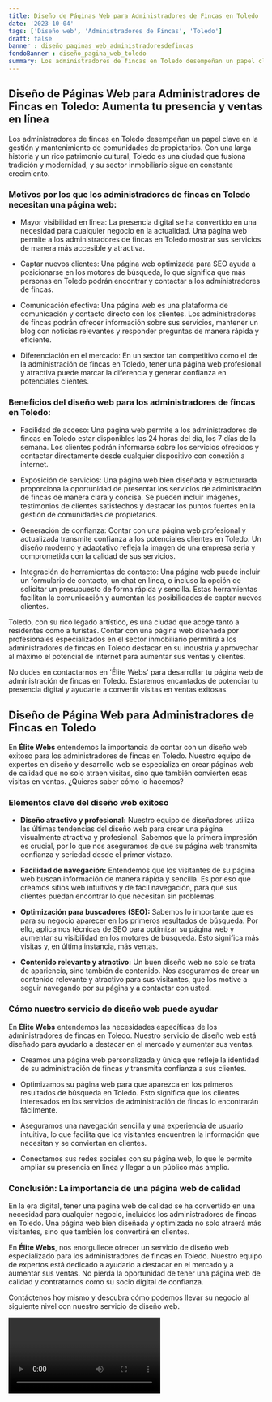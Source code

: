 ```yaml
---
title: Diseño de Páginas Web para Administradores de Fincas en Toledo
date: '2023-10-04'
tags: ['Diseño web', 'Administradores de Fincas', 'Toledo']
draft: false
banner : diseño_paginas_web_administradoresdefincas
fondoBanner : diseño_pagina_web_toledo
summary: Los administradores de fincas en Toledo desempeñan un papel clave en la gestión y mantenimiento de comunidades de propietarios. Con una larga historia y un rico patrimonio cultural, Toledo es una ciudad que fusiona tradición y modernidad, y su sector inmobiliario sigue en constante crecimiento.
---
```


## Diseño de Páginas Web para Administradores de Fincas en Toledo: Aumenta tu presencia y ventas en línea

Los administradores de fincas en Toledo desempeñan un papel clave en la gestión y mantenimiento de comunidades de propietarios. Con una larga historia y un rico patrimonio cultural, Toledo es una ciudad que fusiona tradición y modernidad, y su sector inmobiliario sigue en constante crecimiento.

### Motivos por los que los administradores de fincas en Toledo necesitan una página web:

- Mayor visibilidad en línea: La presencia digital se ha convertido en una necesidad para cualquier negocio en la actualidad. Una página web permite a los administradores de fincas en Toledo mostrar sus servicios de manera más accesible y atractiva.

- Captar nuevos clientes: Una página web optimizada para SEO ayuda a posicionarse en los motores de búsqueda, lo que significa que más personas en Toledo podrán encontrar y contactar a los administradores de fincas.

- Comunicación efectiva: Una página web es una plataforma de comunicación y contacto directo con los clientes. Los administradores de fincas podrán ofrecer información sobre sus servicios, mantener un blog con noticias relevantes y responder preguntas de manera rápida y eficiente.

- Diferenciación en el mercado: En un sector tan competitivo como el de la administración de fincas en Toledo, tener una página web profesional y atractiva puede marcar la diferencia y generar confianza en potenciales clientes.

### Beneficios del diseño web para los administradores de fincas en Toledo:

- Facilidad de acceso: Una página web permite a los administradores de fincas en Toledo estar disponibles las 24 horas del día, los 7 días de la semana. Los clientes podrán informarse sobre los servicios ofrecidos y contactar directamente desde cualquier dispositivo con conexión a internet.

- Exposición de servicios: Una página web bien diseñada y estructurada proporciona la oportunidad de presentar los servicios de administración de fincas de manera clara y concisa. Se pueden incluir imágenes, testimonios de clientes satisfechos y destacar los puntos fuertes en la gestión de comunidades de propietarios.

- Generación de confianza: Contar con una página web profesional y actualizada transmite confianza a los potenciales clientes en Toledo. Un diseño moderno y adaptativo refleja la imagen de una empresa seria y comprometida con la calidad de sus servicios.

- Integración de herramientas de contacto: Una página web puede incluir un formulario de contacto, un chat en línea, o incluso la opción de solicitar un presupuesto de forma rápida y sencilla. Estas herramientas facilitan la comunicación y aumentan las posibilidades de captar nuevos clientes.

Toledo, con su rico legado artístico, es una ciudad que acoge tanto a residentes como a turistas. Contar con una página web diseñada por profesionales especializados en el sector inmobiliario permitirá a los administradores de fincas en Toledo destacar en su industria y aprovechar al máximo el potencial de internet para aumentar sus ventas y clientes.

No dudes en contactarnos en 'Élite Webs' para desarrollar tu página web de administración de fincas en Toledo. Estaremos encantados de potenciar tu presencia digital y ayudarte a convertir visitas en ventas exitosas.

<GifSeo />

<Cta />

## Diseño de Página Web para Administradores de Fincas en Toledo

En **Élite Webs** entendemos la importancia de contar con un diseño web exitoso para los administradores de fincas en Toledo. Nuestro equipo de expertos en diseño y desarrollo web se especializa en crear páginas web de calidad que no solo atraen visitas, sino que también convierten esas visitas en ventas. ¿Quieres saber cómo lo hacemos?

### Elementos clave del diseño web exitoso

- **Diseño atractivo y profesional:** Nuestro equipo de diseñadores utiliza las últimas tendencias del diseño web para crear una página visualmente atractiva y profesional. Sabemos que la primera impresión es crucial, por lo que nos aseguramos de que su página web transmita confianza y seriedad desde el primer vistazo.

- **Facilidad de navegación:** Entendemos que los visitantes de su página web buscan información de manera rápida y sencilla. Es por eso que creamos sitios web intuitivos y de fácil navegación, para que sus clientes puedan encontrar lo que necesitan sin problemas.

- **Optimización para buscadores (SEO):** Sabemos lo importante que es para su negocio aparecer en los primeros resultados de búsqueda. Por ello, aplicamos técnicas de SEO para optimizar su página web y aumentar su visibilidad en los motores de búsqueda. Esto significa más visitas y, en última instancia, más ventas.

- **Contenido relevante y atractivo:** Un buen diseño web no solo se trata de apariencia, sino también de contenido. Nos aseguramos de crear un contenido relevante y atractivo para sus visitantes, que los motive a seguir navegando por su página y a contactar con usted. 

### Cómo nuestro servicio de diseño web puede ayudar

En **Élite Webs** entendemos las necesidades específicas de los administradores de fincas en Toledo. Nuestro servicio de diseño web está diseñado para ayudarlo a destacar en el mercado y aumentar sus ventas.

- Creamos una página web personalizada y única que refleje la identidad de su administración de fincas y transmita confianza a sus clientes.

- Optimizamos su página web para que aparezca en los primeros resultados de búsqueda en Toledo. Esto significa que los clientes interesados en los servicios de administración de fincas lo encontrarán fácilmente.

- Aseguramos una navegación sencilla y una experiencia de usuario intuitiva, lo que facilita que los visitantes encuentren la información que necesitan y se conviertan en clientes.

- Conectamos sus redes sociales con su página web, lo que le permite ampliar su presencia en línea y llegar a un público más amplio.

### Conclusión: La importancia de una página web de calidad

En la era digital, tener una página web de calidad se ha convertido en una necesidad para cualquier negocio, incluidos los administradores de fincas en Toledo. Una página web bien diseñada y optimizada no solo atraerá más visitantes, sino que también los convertirá en clientes.

En **Élite Webs**, nos enorgullece ofrecer un servicio de diseño web especializado para los administradores de fincas en Toledo. Nuestro equipo de expertos está dedicado a ayudarlo a destacar en el mercado y a aumentar sus ventas. No pierda la oportunidad de tener una página web de calidad y contratarnos como su socio digital de confianza.

Contáctenos hoy mismo y descubra cómo podemos llevar su negocio al siguiente nivel con nuestro servicio de diseño web.

<Video />

<CtaBot job='Administradores de Fincas' city='Toledo'/>

<Gmaps query='Toledo+españa+maps' />